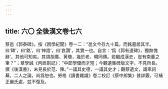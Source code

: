 ```yaml
---
---
---
```

title: 六〇 全後漢文卷七六
---




蔡邕《郭泰碑》。按《困學紀聞》卷一二：“邕文今存九十篇，而銘墓居其半。曰‘碑’，曰‘銘’，曰‘神誥’，曰‘哀讚’，其實一也。自言：‘爲《郭有道碑》，獨無愧辭’，其他可知矣。其頌胡廣、黄瓊，幾於老、韓同傳。若繼成漢史，豈有南董之筆？”；章學誠《丙辰劄記》：“中郎學優而才短；今觀遺集碑版文字，不見所長。撰《後漢書》，未見長於范、陳。”一議其史德，一議其史才；觀蔡遺文，識卑詞蕪，二人之論，尚爲恕也。勞格《讀書雜識》卷二校訂《蔡中郎集》甚詳覈，可補正嚴氏處，兹不復及。